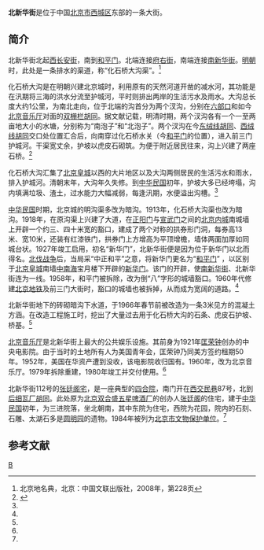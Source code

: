 {{Coord|39.9035948|116.3840186|type:landmark_region:CN-11_source:GoogleMaps|display=title}}
{{Infobox China Road
|路牌类型 = Beijing
|道路方向 = NS
|中文道路名称 = 北新华街
|道路名称拼音 = BEIXINHUA JIE
|图片 = South end of N Xinhua St (20210517121206).jpg
|图片说明 = 北新华街南端
|道路属性 = 
|道路总长度 = 
|车速限制 = 
|行车线数量 = 
|所在地区 = [[北京市|北京市]][[西城区|西城区]]
|起点 = [[西长安街|西长安街]]
|终点 = [[和平门|和平门]]
|路段主要建筑 = [[北京音乐厅|北京音乐厅]]<br>[[张廷阁宅|张廷阁宅]]
}}

'''北新华街'''是位于中国[[北京市|北京市]][[西城区|西城区]]东部的一条大街。

==简介==
北新华街北起[[西长安街|西长安街]]，南到[[和平门|和平门]]。北端连接[[府右街|府右街]]，南端连接[[南新华街|南新华街]]。[[明朝|明朝]]时，此处是一条排水的渠道，称“化石桥大沟渠”。<ref name=bjdmd>北京地名典，北京：中国文联出版社，2008年，第228页</ref>

化石桥大沟是在明朝兴建北京城时，利用原有的天然河道开凿的减水河，其功能是在汛期将三海的洪水分流至护城河，平时则排出两岸的生活污水及雨水。大沟总长度大约1公里，为南北走向，位于北端的沟首分为两个汊沟，分别在[[六部口|六部口]]和如今[[北京音乐厅|北京音乐厅]]对面的[[双栅栏胡同|双栅栏胡同]]。据文献记载，明清时期，两个汊沟各有一个一至两亩地大小的水塘，分别称为“南泡子”和“北泡子”。两个汊沟在今[[东绒线胡同|东绒线胡同]]、[[西绒线胡同|西绒线胡同]]交口处位置汇合后，向南穿过化石桥水关（今[[和平门|和平门]]的位置），进入前三门护城河。干渠宽丈余，护坡以虎皮石砌筑。为便于附近居民往来，沟上兴建了两座石桥。<ref name=bqw>{{Cite web |url=http://bjyouth.ynet.com/3.1/0906/17/3622011.html |title=在古河道上行驶的七路公交车，北青网，2009-06-16 |accessdate=2013-04-02 |archive-date=2013-04-28 |archive-url=https://archive.is/20130428165233/http://bjyouth.ynet.com/3.1/0906/17/3622011.html |dead-url=no }}</ref>

化石桥大沟汇集了[[北京皇城|北京皇城]]以西的大片地区以及大沟两侧居民的生活污水和雨水，排入护城河。清朝末年，大沟年久失修。到[[中华民国|中华民国]]初年，护坡大多已经垮塌，沟内填满垃圾、渣土，过水能力大幅减弱，每逢汛期，水便溢出沟槽。<ref name=bqw/>

[[中华民国|中华民国]]时期，北京城的明沟渠多改为暗沟。1913年，化石桥大沟渠也改为暗沟。1918年，在原沟渠上兴建了大道，在[[正阳门|正阳门]]与[[宣武门|宣武门]]之间的[[北京内城|北京内城]]南城墙上开辟一个约三、四十米宽的豁口，建成了两个对称的拱券形门洞，每券高13米、宽10米，还装有红漆铁门，拱券门上方增高为平顶增檐，墙体两面加厚如同城台状。1927年竣工启用，初名“新华门”，北新华街便是因为位于新华门以北而得名。[[北伐战争|北伐战争]]后，当局采“中正和平”之意，将新华门更名为“[[和平门|和平门]]” ，以区别于[[北京皇城|北京皇城]]南墙[[中南海|中南海]]宝月楼下开辟的[[新华门|新华门]]。该门的开辟，使[[南新华街|南新华街]]、北新华街连为一线。1958年，和平门被拆除，改为倒“八”字形的城墙豁口。1960年代修建[[北京地铁|北京地铁]]及前三门大街时，豁口的城墙也被拆掉，从而成为宽阔的道路。<ref name=bjdmd/>

北新华街地下的砖砌暗沟下水道，于1966年春节前被改造为一条3米见方的混凝土方涵。在改造工程施工时，挖出了大量过去用于化石桥大沟的石条、虎皮石护坡、桥基。<ref name=bjdmd/>

[[北京音乐厅|北京音乐厅]]是北新华街上最大的公共娱乐设施。其前身为1921年[[匡荣钟|匡荣钟]]创办的中央电影院。由于当时的土地所有人为美国青年会，匡荣钟乃同美方签约租期50年。1952年，美国在华资产遭到没收，该电影院收归国有。1960年，改为北京音乐厅。1979年拆除重建，1980年竣工并交付使用。<ref name=bjdmd/>

北新华街112号的[[张廷阁宅|张廷阁宅]]，是一座典型的[[四合院|四合院]]，南门开在[[西交民巷|西交民巷]]87号，北到[[后细瓦厂胡同|后细瓦厂胡同]]。此处原为[[北京|北京]][[双合盛五星啤酒厂|双合盛五星啤酒厂]]的创办人[[张廷阁|张廷阁]]的住宅，建于[[中华民国|中华民国]]初年，为三进院落，坐北朝南，其中东院为住宅，西院为花园，院内的石刻、石雕、太湖石多是[[圆明园|圆明园]]的遗物。1984年被列为[[北京市文物保护单位|北京市文物保护单位]]。<ref name=bjdmd/>

==参考文献==
{{reflist}}

[[Category:西城区街道|B]]